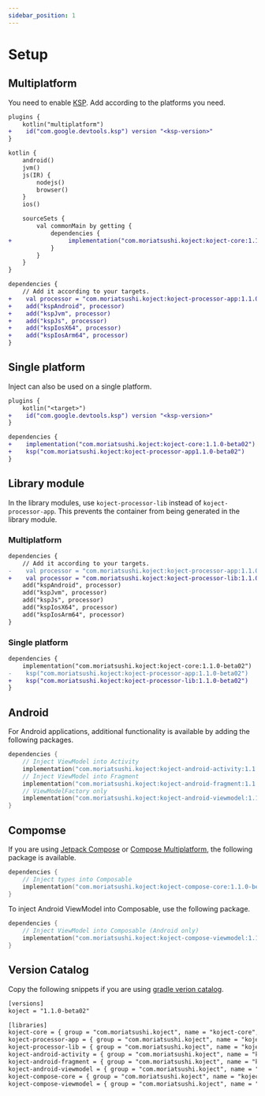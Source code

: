 ```yaml
---
sidebar_position: 1
---
```


# Setup

## Multiplatform

You need to enable [KSP](https://github.com/google/ksp).
Add according to the platforms you need.

```diff title="build.gradle.kts"
plugins {
    kotlin("multiplatform")
+    id("com.google.devtools.ksp") version "<ksp-version>"
}

kotlin {
    android()
    jvm()
    js(IR) {
        nodejs()
        browser()
    }
    ios()

    sourceSets {
        val commonMain by getting {
            dependencies {
+                implementation("com.moriatsushi.koject:koject-core:1.1.0-beta02")
            }
        }
    }
}

dependencies {
    // Add it according to your targets.
+    val processor = "com.moriatsushi.koject:koject-processor-app:1.1.0-beta02"
+    add("kspAndroid", processor)
+    add("kspJvm", processor)
+    add("kspJs", processor)
+    add("kspIosX64", processor)
+    add("kspIosArm64", processor)
}
```

## Single platform

Inject can also be used on a single platform.

```diff title="build.gradle.kts"
plugins {
    kotlin("<target>")
+    id("com.google.devtools.ksp") version "<ksp-version>"
}

dependencies {
+    implementation("com.moriatsushi.koject:koject-core:1.1.0-beta02")
+    ksp("com.moriatsushi.koject:koject-processor-app1.1.0-beta02")
}
```

## Library module
In the library modules, use `koject-processor-lib` instead of `koject-processor-app`.
This prevents the container from being generated in the library module.

### Multiplatform

```diff title="build.gradle.kts"
dependencies {
    // Add it according to your targets.
-    val processor = "com.moriatsushi.koject:koject-processor-app:1.1.0-beta02"
+    val processor = "com.moriatsushi.koject:koject-processor-lib:1.1.0-beta02"
    add("kspAndroid", processor)
    add("kspJvm", processor)
    add("kspJs", processor)
    add("kspIosX64", processor)
    add("kspIosArm64", processor)
}
```

### Single platform

```diff title="build.gradle.kts"
dependencies {
    implementation("com.moriatsushi.koject:koject-core:1.1.0-beta02")
-    ksp("com.moriatsushi.koject:koject-processor-app:1.1.0-beta02")
+    ksp("com.moriatsushi.koject:koject-processor-lib:1.1.0-beta02")
}
```

## Android
For Android applications, additional functionality is available by adding the following packages.

```kotlin
dependencies {
    // Inject ViewModel into Activity
    implementation("com.moriatsushi.koject:koject-android-activity:1.1.0-beta02")
    // Inject ViewModel into Fragment
    implementation("com.moriatsushi.koject:koject-android-fragment:1.1.0-beta02")
    // ViewModelFactory only
    implementation("com.moriatsushi.koject:koject-android-viewmodel:1.1.0-beta02")
}
```

## Compomse
If you are using [Jetpack Compose](https://developer.android.com/jetpack/compose) or [Compose Multiplatform](https://www.jetbrains.com/lp/compose-mpp/), the following package is available.

```kotlin
dependencies {
    // Inject types into Composable
    implementation("com.moriatsushi.koject:koject-compose-core:1.1.0-beta02")
}
```

To inject Android ViewModel into Composable, use the following package. 

```kotlin
dependencies {
    // Inject ViewModel into Composable (Android only)
    implementation("com.moriatsushi.koject:koject-compose-viewmodel:1.1.0-beta02")
}
```

## Version Catalog
Copy the following snippets if you are using [gradle verion catalog](https://docs.gradle.org/current/userguide/platforms.html).

```xml title="libs.versions.toml"
[versions]
koject = "1.1.0-beta02"

[libraries]
koject-core = { group = "com.moriatsushi.koject", name = "koject-core", version.ref = "koject" }
koject-processor-app = { group = "com.moriatsushi.koject", name = "koject-processor-app", version.ref = "koject" }
koject-processor-lib = { group = "com.moriatsushi.koject", name = "koject-processor-lib", version.ref = "koject" }
koject-android-activity = { group = "com.moriatsushi.koject", name = "koject-android-activity", version.ref = "koject" }
koject-android-fragment = { group = "com.moriatsushi.koject", name = "koject-android-fragment", version.ref = "koject" }
koject-android-viewmodel = { group = "com.moriatsushi.koject", name = "koject-android-viewmodel", version.ref = "koject" }
koject-compose-core = { group = "com.moriatsushi.koject", name = "koject-compose-core", version.ref = "koject" }
koject-compose-viewmodel = { group = "com.moriatsushi.koject", name = "koject-compose-viewmodel", version.ref = "koject" }
```
